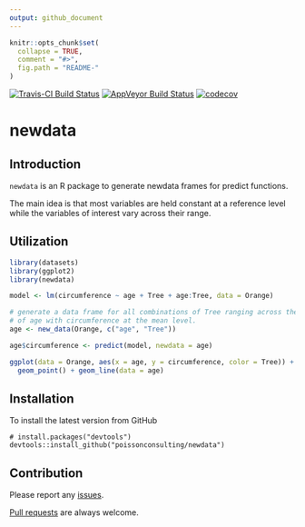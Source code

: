 ```yaml
---
output: github_document
---
```


<!-- README.md is generated from README.Rmd. Please edit that file -->

```r
knitr::opts_chunk$set(
  collapse = TRUE,
  comment = "#>",
  fig.path = "README-"
)
```

[![Travis-CI Build Status](https://travis-ci.org/poissonconsulting/newdata.svg?branch=master)](https://travis-ci.org/poissonconsulting/newdata)
[![AppVeyor Build Status](https://ci.appveyor.com/api/projects/status/github/poissonconsulting/newdata?branch=master&svg=true)](https://ci.appveyor.com/project/poissonconsulting/newdata)
[![codecov](https://codecov.io/gh/poissonconsulting/newdata/branch/master/graph/badge.svg)](https://codecov.io/gh/poissonconsulting/newdata)

# newdata

## Introduction

`newdata` is an R package to generate newdata frames for predict functions.

The main idea is that most variables are held constant at a reference level while
the variables of interest vary across their range.

## Utilization

```r
library(datasets)
library(ggplot2)
library(newdata)

model <- lm(circumference ~ age + Tree + age:Tree, data = Orange)

# generate a data frame for all combinations of Tree ranging across the values
# of age with circumference at the mean level.
age <- new_data(Orange, c("age", "Tree"))

age$circumference <- predict(model, newdata = age)

ggplot(data = Orange, aes(x = age, y = circumference, color = Tree)) + 
  geom_point() + geom_line(data = age)
```

## Installation

To install the latest version from GitHub
```
# install.packages("devtools")
devtools::install_github("poissonconsulting/newdata")
```

## Contribution

Please report any [issues](https://github.com/poissonconsulting/newdata/issues).

[Pull requests](https://github.com/poissonconsulting/newdata/pulls) are always welcome.

